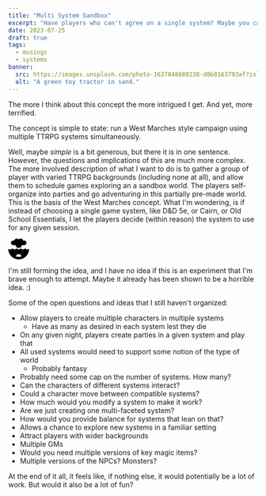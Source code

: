 ```yaml
---
title: "Multi System Sandbox"
excerpt: "Have players who can't agree on a single system? Maybe you can accommodate them all."
date: 2023-07-25
draft: true
tags:
  - musings
  - systems
banner:
  src: https://images.unsplash.com/photo-1637848688238-d0b8163793af?ixlib=rb-4.0.3&ixid=M3wxMjA3fDB8MHxwaG90by1wYWdlfHx8fGVufDB8fHx8fA%3D%3D&auto=format&fit=crop&w=1470&q=80
  alt: "A green toy tractor in sand."
---
```

The more I think about this concept the more intrigued I get. And yet, more terrified.

The concept is simple to state: run a West Marches style campaign using multiple TTRPG systems simultaneously.

Well, maybe *simple* is a bit generous, but there it is in one sentence. However, the questions and implications of this are much more complex. The more involved description of what I want to do is to gather a group of player with varied TTRPG backgrounds (including none at all), and allow them to schedule games exploring an a sandbox world. The players self-organize into parties and go adventuring in this partially pre-made world. This is the basis of the West Marches concept. What I'm wondering, is if instead of choosing a single game system, like D&D 5e, or Cairn, or Old School Essentials, I let the players decide (within reason) the system to use for any given session.

<svg xmlns="http://www.w3.org/2000/svg" height="3em" viewBox="0 0 512 512"><path class="fa-primary fill-rose-500" d="M320 197.3c0 7.3 2.1 14.3 5.9 20.2c-14.3-6.1-30.8-4.9-44.2 3.5l-17.3 10.8c-5.2 3.2-11.8 3.2-17 0L230.2 221c-13.4-8.4-29.9-9.5-44.2-3.5c3.8-6 5.9-13 5.9-20.2V192c0-17.7-14.3-32-32-32H120c-30.9 0-56-25.1-56-56s25.1-56 56-56c8.9 0 17.3 2.1 24.8 5.8C149.7 23.3 176.1 0 208 0c19.1 0 36.3 8.4 48 21.7C267.7 8.4 284.9 0 304 0c31.9 0 58.3 23.3 63.2 53.8c7.5-3.7 15.9-5.8 24.8-5.8c30.9 0 56 25.1 56 56s-25.1 56-56 56H352c-17.7 0-32 14.3-32 32v5.3zM144.4 336a32 32 0 1 1 64 0 32 32 0 1 1 -64 0zm160 0a32 32 0 1 1 64 0 32 32 0 1 1 -64 0z"/><path class="fa-secondary fill-current" d="M481.4 265.2L512 253.5c0 .8 0 1.7 0 2.5c0 141.4-114.6 256-256 256S0 397.4 0 256c0-.8 0-1.7 0-2.5l30.5 11.7c14.1 5.4 29.9 3.9 42.7-4.1l20.7-12.9c5.2-3.2 11.8-3.2 17 0L128.2 259c15.6 9.7 35.3 9.7 50.9 0l17.3-10.8c5.2-3.2 11.8-3.2 17 0L230.6 259c15.6 9.7 35.3 9.7 50.9 0l17.3-10.8c5.2-3.2 11.8-3.2 17 0L333 259c15.6 9.7 35.3 9.7 50.9 0l17.3-10.8c5.2-3.2 11.8-3.2 17 0l20.7 12.9c12.8 8 28.6 9.5 42.7 4.1zM176.4 368a32 32 0 1 0 0-64 32 32 0 1 0 0 64zm192-32a32 32 0 1 0 -64 0 32 32 0 1 0 64 0zm-123 48c-29.5 0-53.3 23.9-53.3 53.3c0 5.9 4.8 10.7 10.7 10.7H309.3c5.9 0 10.7-4.8 10.7-10.7c0-29.5-23.9-53.3-53.3-53.3H245.3z"/></svg>

I'm still forming the idea, and I have no idea if this is an experiment that I'm brave enough to attempt. Maybe it already has been shown to be a horrible idea. :)

Some of the open questions and ideas that I still haven't organized:

- Allow players to create multiple characters in multiple systems
  - Have as many as desired in each system lest they die
- On any given night, players create parties in a given system and play that
- All used systems would need to support some notion of the type of world
  - Probably fantasy
- Probably need some cap on the number of systems. How many?
- Can the characters of different systems interact?
- Could a character move between compatible systems?
- How much would you modify a system to make it work?
- Are we just creating one multi-faceted system?
- How would you provide balance for systems that lean on that?
- Allows a chance to explore new systems in a familiar setting
- Attract players with wider backgrounds
- Multiple GMs
- Would you need multiple versions of key magic items?
- Multiple versions of the NPCs? Monsters?

At the end of it all, it feels like, if nothing else, it would potentially be a lot of work. But would it also be a lot of fun?
